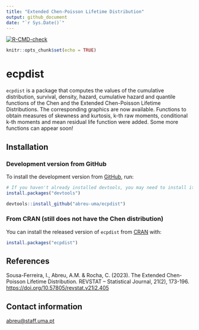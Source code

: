 ```yaml
---
title: "Extended Chen-Poisson Lifetime Distribution"
output: github_document
date: "`r Sys.Date()`"
---
```


<!-- badges: start -->
[![R-CMD-check](https://github.com/abreu-uma/ecpdist/actions/workflows/R-CMD-check.yaml/badge.svg)](https://github.com/abreu-uma/ecpdist/actions/workflows/R-CMD-check.yaml)
<!-- badges: end -->

```r
knitr::opts_chunk$set(echo = TRUE)
```

# ecpdist

`ecpdist` is a package that computes the values of the cumulative
distribution, survival, density, hazard, cumulative hazard and quantile
functions of the Chen and the Extended Chen-Poisson Lifetime Distributions. The
corresponding graphics are now available. Functions to obtain measures
of skewness and kurtosis, k-th raw moments, conditional k-th moments and
mean residual life function were added. Some more functions can appear
soon!

## Installation

### Development version from GitHub

To install the development version from
[GitHub](https://github.com/abreu-uma/ecpdist), run:

``` r
# If you haven't already installed devtools, you may need to install it first:
install.packages("devtools")

devtools::install_github("abreu-uma/ecpdist")
```

### From CRAN (still does not have the Chen distribution)

You can install the released version of `ecpdist` from
[CRAN](https://CRAN.R-project.org) with:

``` r
install.packages("ecpdist")
```

## References

Sousa-Ferreira, I., Abreu, A.M. & Rocha, C. (2023). The Extended
Chen-Poisson Lifetime Distribution. REVSTAT – Statistical Journal,
21(2), 173-196. <https://doi.org/10.57805/revstat.v21i2.405>

## Contact information

<abreu@staff.uma.pt>





